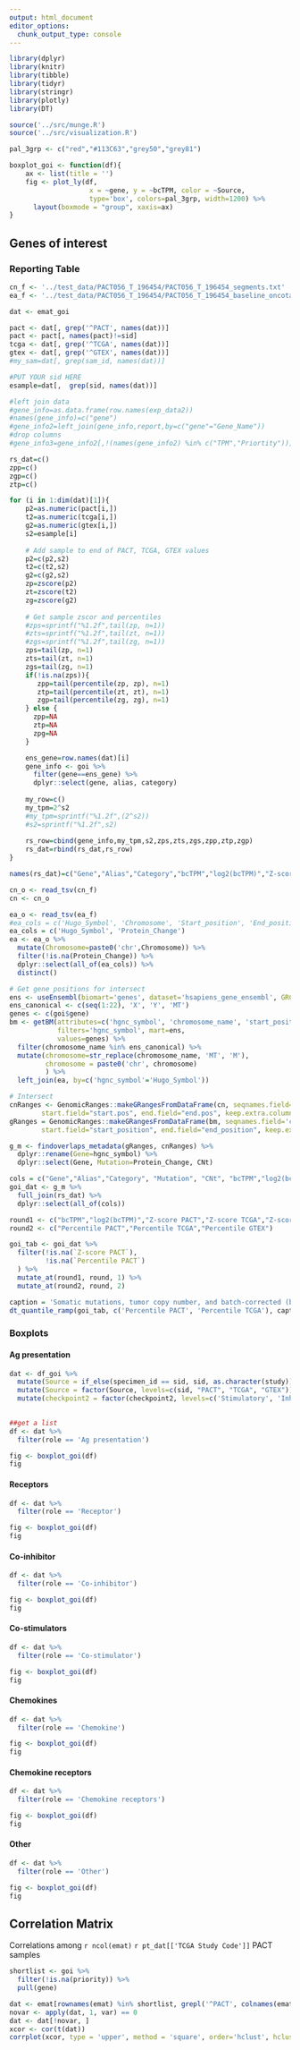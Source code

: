 ```yaml
---
output: html_document
editor_options: 
  chunk_output_type: console
---
```


```r
library(dplyr)
library(knitr)
library(tibble)
library(tidyr)
library(stringr)
library(plotly)
library(DT)

source('../src/munge.R')
source('../src/visualization.R')

pal_3grp <- c("red","#113C63","grey50","grey81")

boxplot_goi <- function(df){
    ax <- list(title = '')
    fig <- plot_ly(df,
                    x = ~gene, y = ~bcTPM, color = ~Source, 
                    type='box', colors=pal_3grp, width=1200) %>%
      layout(boxmode = "group", xaxis=ax)
}

```

## Genes of interest

### Reporting Table

```r
cn_f <- '../test_data/PACT056_T_196454/PACT056_T_196454_segments.txt'
ea_f <- '../test_data/PACT056_T_196454/PACT056_T_196454_baseline_oncotator_results_Annotated.tsv'
```

```r
dat <- emat_goi

pact <- dat[, grep('^PACT', names(dat))]
pact <- pact[, names(pact)!=sid]
tcga <- dat[, grep('^TCGA', names(dat))]
gtex <- dat[, grep('^GTEX', names(dat))]
#my_sam=dat[, grep(sam_id, names(dat))]

#PUT YOUR sid HERE
esample=dat[,  grep(sid, names(dat))]

#left join data 
#gene_info=as.data.frame(row.names(exp_data2))
#names(gene_info)=c("gene")
#gene_info2=left_join(gene_info,report,by=c("gene"="Gene_Name"))
#drop columns
#gene_info3=gene_info2[,!(names(gene_info2) %in% c("TPM","Priortity"))]

```

```r
rs_dat=c()
zpp=c()
zgp=c()
ztp=c()

for (i in 1:dim(dat)[1]){
    p2=as.numeric(pact[i,])
    t2=as.numeric(tcga[i,])
    g2=as.numeric(gtex[i,])
    s2=esample[i]
    
    # Add sample to end of PACT, TCGA, GTEX values
    p2=c(p2,s2)
    t2=c(t2,s2)
    g2=c(g2,s2)
    zp=zscore(p2)
    zt=zscore(t2)
    zg=zscore(g2)
    
    # Get sample zscor and percentiles
    #zps=sprintf("%1.2f",tail(zp, n=1))
    #zts=sprintf("%1.2f",tail(zt, n=1))
    #zgs=sprintf("%1.2f",tail(zg, n=1))
    zps=tail(zp, n=1)
    zts=tail(zt, n=1)
    zgs=tail(zg, n=1)
    if(!is.na(zps)){
       zpp=tail(percentile(zp, zp), n=1)
       ztp=tail(percentile(zt, zt), n=1)
       zgp=tail(percentile(zg, zg), n=1)
    } else {
      zpp=NA
      ztp=NA
      zpg=NA
    }

    ens_gene=row.names(dat)[i]
    gene_info <- goi %>% 
      filter(gene==ens_gene) %>%
      dplyr::select(gene, alias, category)
    
    my_row=c()
    my_tpm=2^s2
    #my_tpm=sprintf("%1.2f",(2^s2))
    #s2=sprintf("%1.2f",s2)
   
    rs_row=cbind(gene_info,my_tpm,s2,zps,zts,zgs,zpp,ztp,zgp)
    rs_dat=rbind(rs_dat,rs_row)
}

names(rs_dat)=c("Gene","Alias","Category","bcTPM","log2(bcTPM)","Z-score PACT","Z-score TCGA","Z-score GTEX","Percentile PACT","Percentile TCGA","Percentile GTEX")
```

```r
cn_o <- read_tsv(cn_f)
cn <- cn_o

ea_o <- read_tsv(ea_f)
#ea_cols = c('Hugo_Symbol', 'Chromosome', 'Start_position', 'End_position', 'Protein_Change')
ea_cols = c('Hugo_Symbol', 'Protein_Change')
ea <- ea_o %>%
  mutate(Chromosome=paste0('chr',Chromosome)) %>%
  filter(!is.na(Protein_Change)) %>%
  dplyr::select(all_of(ea_cols)) %>%
  distinct()

# Get gene positions for intersect
ens <- useEnsembl(biomart='genes', dataset='hsapiens_gene_ensembl', GRCh=37, verbose=TRUE)
ens_canonical <- c(seq(1:22), 'X', 'Y', 'MT')
genes <- c(goi$gene)
bm <- getBM(attributes=c('hgnc_symbol', 'chromosome_name', 'start_position', 'end_position'),
            filters='hgnc_symbol', mart=ens, 
            values=genes) %>%
  filter(chromosome_name %in% ens_canonical) %>%
  mutate(chromosome=str_replace(chromosome_name, 'MT', 'M'),
         chromosome = paste0('chr', chromosome)
         ) %>%
  left_join(ea, by=c('hgnc_symbol'='Hugo_Symbol'))

# Intersect
cnRanges <- GenomicRanges::makeGRangesFromDataFrame(cn, seqnames.field='chromosome', 
        start.field="start.pos", end.field="end.pos", keep.extra.columns=TRUE)
gRanges = GenomicRanges::makeGRangesFromDataFrame(bm, seqnames.field='chromosome', 
        start.field="start_position", end.field="end_position", keep.extra.columns=TRUE)

g_m <- findoverlaps_metadata(gRanges, cnRanges) %>%
  dplyr::rename(Gene=hgnc_symbol) %>%
  dplyr::select(Gene, Mutation=Protein_Change, CNt)

```

```r
cols = c("Gene","Alias","Category", "Mutation", "CNt", "bcTPM","log2(bcTPM)","Z-score PACT","Z-score TCGA","Z-score GTEX","Percentile PACT","Percentile TCGA","Percentile GTEX")
goi_dat <- g_m %>%
  full_join(rs_dat) %>%
  dplyr::select(all_of(cols))

```

```r

round1 <- c("bcTPM","log2(bcTPM)","Z-score PACT","Z-score TCGA","Z-score GTEX")
round2 <- c("Percentile PACT","Percentile TCGA","Percentile GTEX")

goi_tab <- goi_dat %>%
  filter(!is.na(`Z-score PACT`),
         !is.na(`Percentile PACT`)
  ) %>%
  mutate_at(round1, round, 1) %>%
  mutate_at(round2, round, 2)

caption = 'Somatic mutations, tumor copy number, and batch-corrected (bcTPM) expression of key genes.'
dt_quantile_ramp(goi_tab, c('Percentile PACT', 'Percentile TCGA'), caption)

```

### Boxplots {.tabset}

####  Ag presentation

```r
dat <- df_goi %>% 
  mutate(Source = if_else(specimen_id == sid, sid, as.character(study))) %>%
  mutate(Source = factor(Source, levels=c(sid, "PACT", "TCGA", "GTEX"))) %>%
  mutate(checkpoint2 = factor(checkpoint2, levels=c('Stimulatory', 'Inhibitory', 'Other')))
         
```

```r
##get a list
df <- dat %>%
  filter(role == 'Ag presentation') 

fig <- boxplot_goi(df)
fig
```

####  Receptors

```r
df <- dat %>%
  filter(role == 'Receptor')

fig <- boxplot_goi(df)
fig
```

####  Co-inhibitor

```r
df <- dat %>%
  filter(role == 'Co-inhibitor')

fig <- boxplot_goi(df)
fig
```
####  Co-stimulators

```r
df <- dat %>%
  filter(role == 'Co-stimulator')

fig <- boxplot_goi(df)
fig
```
####  Chemokines

```r
df <- dat %>%
  filter(role == 'Chemokine')

fig <- boxplot_goi(df)
fig
```

####  Chemokine receptors

```r
df <- dat %>%
  filter(role == 'Chemokine receptors')

fig <- boxplot_goi(df)
fig
```

####  Other

```r
df <- dat %>%
  filter(role == 'Other')

fig <- boxplot_goi(df)
fig
```

### {-}

## Correlation Matrix

Correlations among `r ncol(emat)` `r pt_dat[['TCGA Study Code']]` PACT samples

```r
shortlist <- goi %>%
  filter(!is.na(priority)) %>%
  pull(gene) 

dat <- emat[rownames(emat) %in% shortlist, grepl('^PACT', colnames(emat))]
novar <- apply(dat, 1, var) == 0
dat <- dat[!novar, ]
xcor <- cor(t(dat))
corrplot(xcor, type = 'upper', method = 'square', order='hclust', hclust.method='ward.D2', tl.col='black', tl.cex=0.5)
```
